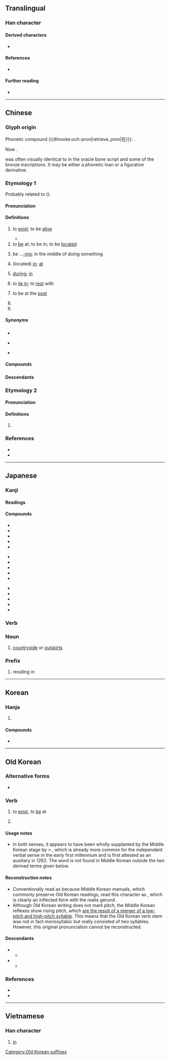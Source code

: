 {{character info}}
{{commonscat}}
==Translingual==
{{stroke order|strokes=6}}
{{stroke order|type=animate}}

===Han character===
{{Han char|rn=32|rad=土|as=03|sn=6|four=40214|canj=KLG|ids=⿸𠂇⿰丨土}}

====Derived characters====
* {{l|mul|[[恠]], [[𣑊]], [[茬]], [[𣄒]], [[𥩴]]}}

====References====
* {{Han ref|kx=0224.181|dkj=04881|dj=0455.140|hdz=10418.070|uh=5728|ud=22312|bh=A662|bd=42594}}

====Further reading====
* {{R:wikidata|Q54901340|在}}

----

==Chinese==

===Glyph origin===
{{Han etyl}}
Phonetic compound ({{#invoke:och-pron|retrieve_pron|在}}): {{Han compound|才|士|c1=p|c2=p}}.

Now {{Han compound|才|土|c1=p|c2=s|t2=earth|ls=psc|nocap=y}}.

{{lang|zh|在}} was often visually identical to {{och-l|才|sprout}} in the oracle bone script and some of the bronze inscriptions. It may be either a phonetic loan or a figurative derivative.

===Etymology 1===
{{zh-forms|alt=扗,才-ancient,抂,𡉄,𡉈,𡉠,𥩴}}
Probably related to {{och-l|栽|to plant|id=1}} ({{zh-ref|Schuessler, 2007}}).

{{etystub|zh}}

====Pronunciation====
{{zh-pron
|m=zài
|m-s=zai4/dai4/de4
|m-s_note=de4 - modal particle
|dg=зэ3
|c=zoi6
|ca=LL-Q9186-Luilui6666-在.wav
|c-t=doi5
|g=cai5
|h=pfs=chhai/chhôi/n:ti/n:tu/n:tui/n:to/n:chhi/s:thê/s:thî/s:tî/s:chhî/chhô/chhok;gd=cai4/coi1/hoi1/hoi4
|h_note=Sixian: chhai - literary; chhôi - colloquial; ti/tu/tui/to/chhi/thê/thî/tî/chhî/chhô/chhok - colloquial (probably substitute)
Meixian: cai4 - literary; coi1 - colloquial; hoi1/hoi4 - colloquial (preposition, also written as {{zh-l|*嗨}} or {{zh-l|*喺}})
|j=zai3
|mb=cài
|md=câi
|mn=xm,zz,tw:chāi/qz:chǎi
|mn-t=do6/zai6
|mn-t_note=do6 - colloquial; zai6 - literary
|w=3ze
|x=dou5/zai5/zai4
|x_note=dou5 - colloquial (preposition); zai5 - colloquial; zai4 - literary
|mc=y
|oc=y
|ma=y
|cat=adv,prep,v,pn
}}

====Definitions====
{{zh-hanzi}}

# to [[exist]]; to be [[alive]]
#: {{zh-x|在 嗎？|Are you here?}}
#* {{zh-x|父 在，觀 其 志；父 沒{mò}，觀 其 行。|While a man's father '''is alive''', look at the bent of his will; when his father is dead, look at his conduct.|ref=Analects}}
# to [[be]] at; to be in; to be [[locate]]d
#: {{zh-x|他 在 哪裡？|Where '''is''' he?}}
#: {{zh-x|旅館 在 新 購物.中心 附近。|The hotel '''is located''' near the new shopping center.}}
#: {{zh-x|我 在 只塊。|tr=ua2 '''do6''' zi2 go3.|I am here.|MN-T}}
# be ...[[-ing]]; in the middle of doing something {{gloss|indicating an action in progress}}
#: {{zh-x|我 在 看 電視。|I'm watch'''ing''' TV.}}
#: {{zh-x|他 在 吃 米飯。|He's eat'''ing''' rice.}}
#: {{zh-x|我 在 食飯。|tr=ua2 '''do6''' ziah8 beng7.|I am eat'''ing'''.|MN-T}}
# (located) [[in]]; [[at]]
#: {{zh-x|我 住 在 ^中國。|I live '''in''' China.}}
#: {{zh-x|我們 在 當地 報紙 上 登 了 一 則 廣告。|We put an ad '''in''' the local paper.}}
#: {{zh-x|每天 下午 他 在 家裡 工作。|Every afternoon he works '''at''' home.}}
# [[during]]; [[in]]
#: {{zh-x|你 打算 在 假{jià}期 裡 做 什麼？|What do you plan to do '''during''' the holidays?}}
#: {{zh-x|他 的 日記 在 他 生前 未曾 發表 過。|His diary was not published '''during''' his lifetime.}}
# to [[lie in]]; to [[rest]] with
#: {{zh-x|事在人為{wéi}|human effort can achieve everything;}}
#: {{zh-x|成功 貴 在 堅持。|Perseverance is vital to success.}}
#: {{zh-x|去 不 去 在 你 自己。|It's up to you whether to go or not.}}
# to be at the [[post]]
#: {{zh-x|在職|to be on the job; to be at one's post}}
#: {{zh-x|在野|to be out of office}}
# {{zh-misspelling of|再}}
# {{surname|zh}}

=====Synonyms=====
* {{s|to exist}}
{{zh-syn-saurus|存在}}
* {{s|in}}
{{zh-dial}}
* {{s|during}}
{{zh-dial|正在}}

=====Compounds=====
{{zh-der|在案|在編|在冊|在場|在當|在行|在乎|在即|在家|在教|在劫難逃|在理|在內|在譜|在世|在數|在所不辭|在所不計|在所不惜|在所難免|在逃|在天之靈|在外|在望|在位|在握|在下|在先|在線|在心|在學|在押|在野|在野黨|在業|在意|在於|在職|在座|現在|不在|何在|健在|內在|只在|在任|在在|在城|在堂|在官|在室|在席|在幫|在日|在昔|在朝|在疚|在苫|在莒|在陳|外在|好在|存在|安在|定在|實在|常在|所在|晦在|正在|潛在|猶在|自在|行在|見在|勝券在握|不在少數|事在必行|在家人|不在了|意在筆先|在職進修|功在社稷|在家出家|內在論|叨在知己|如鯁在喉|內在美|志在必得|不在行|情在言外|命在旦夕|人亡物在|如箭在弦|功在漏刻|夙夜在公|意在筆前|如在股掌|悠閒自在|恫瘝在身|恫瘝在抱|念茲在茲|忝在愛末|志在四方|志在千里|大不自在|好不自在|心不在焉|從容自在|在室女|不在意下|意在言外|不在話下|不在心上|在商言商|太阿在握|在臺協會|女宗宛在|危在旦夕|事在人為|實實在在|實在論|富貴在天|人生在世|安靜自在|在此存照|如鷹在籠|如芒在背|好自在|心在魏闕|在此一舉|勢在必行|吃自在飯|在陳之厄|大有人在|外在美|存在主義|在職教育|在所不免|在家修|在官言官|在來米|不自在|一技在身|得失在人|不在乎|出門在外|大權在握|不在地主|左券在握|優游自在|不在人間|丟在腦後|不在意|禍在目前|所在地|滿不在乎|珊瑚在網|成事在人|提心在口|有言在先|病在膏肓|放在眼裡|振鷺在庭|盡其在我|擺在眼前|所在多有|操之在我|放在心上|樂在其中|潛在危機|禍在旦夕|擺在心上|祭亡如在|盈盈在目|矢在弦上|成竹在胸|歷歷在目|珠玉在傍|目不在體|拋在腦後|珠玉在側|有約在先|毋忘在莒|無所不在|痌瘝在抱|成事在天|毫不在乎|毫不在意|歲在龍蛇|無處不在|新實在論|擱在心上|自在畫|老神在在|見在佛|簡在帝心|自由自在|臥病在床|車在馬前|謀事在人|高高在上|脊令在原|鶺鴒在原|鳳凰在笯|駐在國|耿耿在心|高下在心|驪駒在門|英風宛在|逍遙自在|飛龍在天|近在眉睫|音容如在|銘記在心|自在飯|言猶在耳|音容宛在|老在行|芒刺在背|道在屎溺|迫在眉睫|近在咫尺|輕鬆自在|箭在弦上|自繇自在|聲容宛在|蜉蝣在世|自在窗|觀自在|蒙在鼓裡|自在逍遙|骨鯁在喉|近在眼前|同在|留得青山在，不怕沒柴燒|樹頭徛予在，毋驚樹尾做風颱:chhiū-thâu khiā hō͘ chāi, m̄ kiaⁿ chhiū-bóe chò-hong-thai;Min Nan}}

====Descendants====
{{CJKV||||tại}}

===Etymology 2===
{{zh-forms}}

====Pronunciation====
{{zh-pron
|mn=xm,zz,kh,tn,tc,yl,km,hc:tī/tp,mg:tū/qz,lk:tǐr/sx:tīr/jj,ph:tǐ
|dial=n
|cat=prep
}}

====Definitions====
{{zh-hanzi}}

# {{lb|zh|Hokkien}} {{zh-alt-form|佇|tr=-|at, in}}

===References===
* {{R:yue:Hanzi}}
* {{R:twedu|A00743}}

{{zh-cat|Beginning}}

----

==Japanese==

===Kanji===
{{ja-kanji|grade=5|rs=土03}}

====Readings====
{{ja-readings
|goon=ざい
|kanon=さい
|kun= あ-る,あ-り, あり-, ま-す, いま-す
|nanori= あ, あん, なる
}}

====Compounds====
{{top3}}
* {{ja-r|在%位|ざい%い}}
* {{ja-r|在%家|ざい%け}}
* {{ja-r|在%庫|ざい%こ}}
* {{ja-r|在%校|ざい%こう}}
* {{ja-r|在%住|ざい%じゅう}}
{{mid3}}
* {{ja-r|在%職|ざい%しょく}}
* {{ja-r|在%世|ざい%せ}}
* {{ja-r|在%籍|ざい%せき}}
* {{ja-r|在%宅|ざい%たく}}
* {{ja-r|在%任|ざい%にん}}
{{mid3}}
* {{ja-r|在%来|ざい%らい}}
* {{ja-r|在%留|ざい%りゅう}}
* {{ja-r|存%在|そん%ざい}}
* {{ja-r|在%日|ざい%にち}}
* {{ja-r|現%在%地|げん%ざい%ち}}
{{bottom}}

===Verb===
{{ja-kanjitab|yomi=nanori|あ|alt=有}}
{{ja-see|あ}}

===Noun===
{{ja-noun|ざい}}

# {{clipping of|ja|在郷|tr=zaigō|dot=:}} [[countryside]] or [[outskirts]]

===Prefix===
{{ja-pos|ざい|prefix}}

# residing in

----

==Korean==

===Hanja===
{{ko-hanja|[[있다|있을]]|재}}

# {{hanja form of|재|[[exist]]}}

====Compounds====
* {{ko-l|존재|[[existence]]|存在}}

----

==Old Korean==

===Alternative forms===
* {{alter|oko|𠂇}} {{q|[[kwukyel]] abbreviation}}

===Verb===
{{head|oko|verb|tr=*KYE-}}

# to [[exist]], to [[be]] at
#: {{syn|oko|有叱|tr=*Is-}}
# {{n-g|A common auxiliary verb or (more probably) verbal suffix, usually thought to denote the [[completive]] aspect, i.e. describing an action which has been completed and remains in such a state. An alternative but minority hypothesis holds that it honored the subject of the verb to a moderate degree, whereas {{m|oko|賜|tr=*-si}} was more highly honorific.}}

====Usage notes====
* In both senses, it appears to have been wholly supplanted by the Middle Korean stage by {{m|oko|有叱|tr=*Is-}} > {{ncog|okm|잇다〮|tr=ìstá}}, which is already more common for the independent verbal sense in the early first millennium and is first attested as an auxiliary in 1262. The word is not found in Middle Korean outside the two derived terms given below.

====Reconstruction notes====
* Conventionally read as {{IPAfont|*KYE-}} because Middle Korean {{w|Idu script}} manuals, which commonly preserve Old Korean readings, read this character as {{m|okm||견|tr=kyen}}, which is clearly an inflected form with the realis gerund {{m|okm|-ㄴ|tr=-n}}.
* Although Old Korean writing does not mark pitch, the Middle Korean reflexes show rising pitch, which [[Appendix:Koreanic reconstructions|are the result of a merger of a low-pitch and high-pitch syllable]]. This means that the Old Korean verb stem was not in fact monosyllabic {{IPAfont|*kye-}} but really consisted of two syllables. However, this original pronunciation cannot be reconstructed.

====Descendants====
* {{desc|okm|겨〯시다〮|tr=kyěsìtá|t=to exist, to be at|der=1|pos=honorific}}
** {{desc|ko|계시다}}
* {{desc|okm|겨〯집|tr=kyěcìp|t=woman|lit=stay-at-home|der=1}}
** {{desc|ko|계집}}

===References===
* {{cite-journal|title={{lang|ko|{{ruby|[古](고)[代](대) [吏](이)[讀](두)의 [尊](존)[敬](경)[法](법) '-[在](재)[겨]-'에 대하여}}}}|trans-title=On the deferential marker ''-kye-'' in Old Korean ''idu''|author={{lang|ko|이승재}}|pages=53—70|journal=Eomun yeon-gu|volume=29|issue=4|year=2001}}
* {{cite-journal|title={{lang|ko|시상의 조동사 '在/𠂇/겨-'의 발달'}}|trans-title=The development of the aspectual auxiliary ''kye-''|author={{lang|ko|남풍현}}|pages=5—34|journal=Gugeo gukmunhak|volume=138|year=2004}}

[[Category:Old Korean suffixes]]

----

==Vietnamese==

===Han character===
{{vi-readings|hanviet=tại|nom=tại|rs=土03}}

# [[in]]

{{cln|vi|prepositions}}